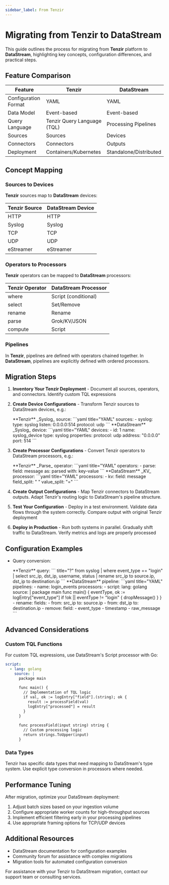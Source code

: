 ```yaml
---
sidebar_label: From Tenzir
---
```


# Migrating from Tenzir to DataStream

This guide outlines the process for migrating from **Tenzir** platform to **DataStream**, highlighting key concepts, configuration differences, and practical steps.

## Feature Comparison

| Feature | Tenzir | DataStream |
|---------|--------|------------|
| Configuration Format | YAML | YAML |
| Data Model | Event-based | Event-based |
| Query Language | Tenzir Query Language (TQL) | Processing Pipelines |
| Sources | Sources | Devices |
| Connectors | Connectors | Outputs |
| Deployment | Containers/Kubernetes | Standalone/Distributed |

## Concept Mapping

### Sources to Devices

**Tenzir** sources map to **DataStream** devices:

| Tenzir Source | DataStream Device |
|---------------|-------------------|
| HTTP | HTTP |
| Syslog | Syslog |
| TCP | TCP |
| UDP | UDP |
| eStreamer | eStreamer |

### Operators to Processors

**Tenzir** operators can be mapped to **DataStream** processors:

| Tenzir Operator | DataStream Processor |
|-----------------|----------------------|
| where | Script (conditional) |
| select | Set/Remove |
| rename | Rename |
| parse | Grok/KV/JSON |
| compute | Script |

### Pipelines

In **Tenzir**, pipelines are defined with operators chained together. In **DataStream**, pipelines are explicitly defined with ordered processors.

## Migration Steps

1. **Inventory Your Tenzir Deployment** - Document all sources, operators, and connectors. Identify custom TQL expressions

2. **Create Device Configurations** - Transform Tenzir sources to DataStream devices, e.g.:
   
    <ExampleGrid>
      <CommentCol>
        **Tenzir** _Syslog_ source:
      </CommentCol>
      <CodeCol>
        ```yaml title="YAML"
        sources:
          - syslog:
            type: syslog
            listen: 0.0.0.0:514
            protocol: udp
        ```
      </CodeCol>
      <CommentCol>
        **DataStream** _Syslog_ device:
      </CommentCol>
      <CodeCol>
        ```yaml title="YAML"
        devices:
          - id: 1
            name: syslog_device
            type: syslog
            properties:
              protocol: udp
              address: "0.0.0.0"
              port: 514
        ```
      </CodeCol>
    </ExampleGrid>

3. **Create Processor Configurations** - Convert Tenzir operators to DataStream processors, e.g.:

    <ExampleGrid>
      <CommentCol>
        **Tenzir** _Parse_ operator:
      </CommentCol>
      <CodeCol>
        ```yaml title="YAML"
        operators:
          - parse:
            field: message
            as: parsed
            with: key-value
        ```
      </CodeCol>
      <CommentCol>
        **DataStream** _KV_ processor:
      </CommentCol>
      <CodeCol>
        ```yaml title="YAML"
        processors:
          - kv:
            field: message
            field_split: " "
            value_split: "="
        ```
      </CodeCol>
    </ExampleGrid>

4. **Create Output Configurations** - Map Tenzir connectors to DataStream outputs. Adapt Tenzir's routing logic to DataStream's pipeline structure.

5. **Test Your Configuration** - Deploy in a test environment. Validate data flows through the system correctly. Compare output with original Tenzir deployment

6. **Deploy in Production** - Run both systems in parallel. Gradually shift traffic to DataStream. Verify metrics and logs are properly processed

## Configuration Examples

* Query conversion:

  <ExampleGrid>
    <CommentCol>
      **Tenzir** query:
    </CommentCol>
    <CodeCol>
      ``` title="?"
      from syslog
        | where event_type == "login"
        | select src_ip, dst_ip, username, status
        | rename src_ip to source.ip, dst_ip to destination.ip
      ```
    </CodeCol>
    <CommentCol>
      **DataStream** pipeline:
    </CommentCol>
    <CodeCol>
      ```yaml title="YAML"
      pipelines:
        - name: login_events
          processors:
            - script:
                lang: golang
                source: |
                  package main
                  func main() {
                    eventType, ok := logEntry["event_type"]
                    if !ok || eventType != "login" {
                      dropMessage()
                    }
                  }
            - rename:
                fields:
                  - from: src_ip
                    to: source.ip
                  - from: dst_ip
                    to: destination.ip
            - remove:
                field:
                  - event_type
                  - timestamp
                  - raw_message
      ```
    </CodeCol>
  </ExampleGrid>

## Advanced Considerations

### Custom TQL Functions

For custom TQL expressions, use DataStream's Script processor with Go:

```yaml title="YAML"
script:
  - lang: golang
    source: |
      package main
      
      func main() {
        // Implementation of TQL logic
        if val, ok := logEntry["field"].(string); ok {
          result := processField(val)
          logEntry["processed"] = result
        }
      }
      
      func processField(input string) string {
        // Custom processing logic
        return strings.ToUpper(input)
      }
```

### Data Types

Tenzir has specific data types that need mapping to DataStream's type system. Use explicit type conversion in processors where needed.

## Performance Tuning

After migration, optimize your DataStream deployment:

1. Adjust batch sizes based on your ingestion volume
2. Configure appropriate worker counts for high-throughput sources
3. Implement efficient filtering early in your processing pipelines
4. Use appropriate framing options for TCP/UDP devices

## Additional Resources

- DataStream documentation for configuration examples
- Community forum for assistance with complex migrations
- Migration tools for automated configuration conversion

For assistance with your Tenzir to DataStream migration, contact our support team or consulting services.
